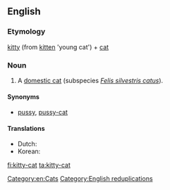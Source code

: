 ==English==

===Etymology===
[[kitty]] (from [[kitten]] 'young cat') + [[cat]]

===Noun===
{{en-noun|head=[[kitty]]-[[cat]]}}

# {{context|colloquial|usually|childish|lang=en}} A [[domestic cat]] (subspecies ''[[Felis silvestris catus]]'').

====Synonyms====
* [[pussy]], [[pussy-cat]]

====Translations====
{{trans-top|cat}}
* Dutch: {{t|nl|kattepoes}}
* Korean: {{t-needed|ko}}
{{trans-mid}}
{{trans-bottom}}

[[Category:en:Cats]]
[[Category:English reduplications]]

[[fi:kitty-cat]]
[[ta:kitty-cat]]